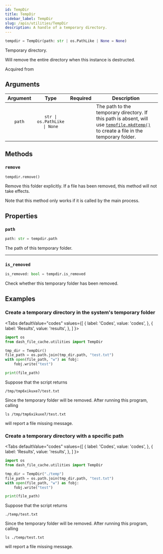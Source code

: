 ```yaml
---
id: TempDir
title: TempDir
sidebar_label: TempDir
slug: /apis/utilities/TempDir
description: A handle of a temporary directory.
---
```




<APITopBar type="class" source="utilities.TempDir" />

```python
tempdir = TempDir(path: str | os.PathLike | None = None)
```

Temporary directory.

Will remove the entire directory when this instance is destructed.

Acquired from

<IconLink href="https://docs.python.org/3/library/weakref.html#comparing-finalizers-with-del-methods" />

## Arguments

| Argument |             Type             | Required | <center>Description</center>                                                                                                                                            |
| :------: | :--------------------------: | :------: | ----------------------------------------------------------------------------------------------------------------------------------------------------------------------- |
|  `path`  | `str \| os.PathLike \| None` |          | The path to the temporary directory. If this path is absent, will use [`tempfile.mkdtemp()`<IconExternalLink/>][link-mkdtemp] to create a file in the temporary folder. |

## Methods

### <IconObjType type="method"/> `remove`

```python
tempdir.remove()
```

Remove this folder explicitly. If a file has been removed, this method will not take effects.

Note that this method only works if it is called by the main process.

## Properties

### <IconObjType type="param"/> `path`

```python
path: str = tempdir.path
```

The path of this temporary folder.

---

### <IconObjType type="param"/> `is_removed`

```python
is_removed: bool = tempdir.is_removed
```

Check whether this temporary folder has been removed.

## Examples

### <IconObjType type="term"/> Create a temporary directory in the system's temporary folder

<Tabs
  defaultValue="codes"
  values={[
    { label: 'Codes', value: 'codes', },
    { label: 'Results', value: 'results', },
  ]
}>

<TabItem value="codes">

```python
import os
from dash_file_cache.utilities import TempDir

tmp_dir = TempDir()
file_path = os.path.join(tmp_dir.path, "test.txt")
with open(file_path, "w") as fobj:
    fobj.write("test")

print(file_path)
```

</TabItem>

<TabItem value="results">

Suppose that the script returns

```
/tmp/tmp6xikuxe7/test.txt
```

Since the temporary folder will be removed. After running this program, calling

```shell
ls /tmp/tmp6xikuxe7/test.txt
```

will report a file missing message.

</TabItem>

</Tabs>

### <IconObjType type="term"/> Create a temporary directory with a specific path

<Tabs
  defaultValue="codes"
  values={[
    { label: 'Codes', value: 'codes', },
    { label: 'Results', value: 'results', },
  ]
}>

<TabItem value="codes">

```python
import os
from dash_file_cache.utilities import TempDir

tmp_dir = TempDir("./temp")
file_path = os.path.join(tmp_dir.path, "test.txt")
with open(file_path, "w") as fobj:
    fobj.write("test")

print(file_path)
```

</TabItem>

<TabItem value="results">

Suppose that the script returns

```
./temp/test.txt
```

Since the temporary folder will be removed. After running this program, calling

```shell
ls ./temp/test.txt
```

will report a file missing message.

</TabItem>

</Tabs>

[link-mkdtemp]: https://docs.python.org/3/library/tempfile.html#tempfile.mkdtemp
